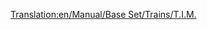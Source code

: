 [[Translation:en/Manual/Base Set/Trains/T.I.M.]]
{{en/Manual/Base Set/Trains/Trains|Cost=£46,875 ($93.750)
|Speed=241 kph (150 mph)
|Weight=90 t
|Power=7,000 hp (5.220 kW)
|Annual=£3,374 ($6.748)
|Designed=1984
|Lifespan=25
|Capacity=N/A
|Description=Capable of speeds up to 150mph, this is a dual-headed train.
|Real-life=This is the Transport Tycoon equivalent of the early-model French [https://www.wikipedia.org/wiki/TGV TGV] (Train à Grande Vitesse).
}}